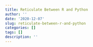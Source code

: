 ```yaml
---
title: Reticulate Between R and Python
author: ''
date: '2020-12-07'
slug: reticulate-between-r-and-python
categories: []
tags: []
description: ''
---
```

